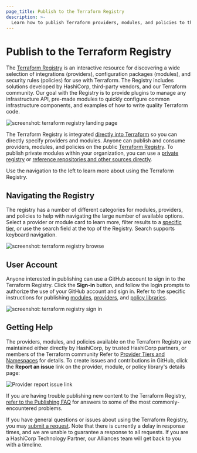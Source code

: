```yaml
---
page_title: Publish to the Terraform Registry
description: >-
  Learn how to publish Terraform providers, modules, and policies to the public Terraform Registry.
---
```


# Publish to the Terraform Registry

The [Terraform Registry](https://registry.terraform.io) is an interactive resource for discovering a wide selection of integrations (providers), configuration packages (modules), and security rules (policies) for use with Terraform. The Registry includes solutions developed by HashiCorp, third-party vendors, and our Terraform community. Our goal with the Registry is to provide plugins to manage any infrastructure API, pre-made modules to quickly configure common infrastructure components, and examples of how to write quality Terraform code.

![screenshot: terraform registry landing page](/img/docs/registry1.png)

The Terraform Registry is integrated [directly into Terraform](/terraform/language/providers/requirements) so you can directly specify providers and modules. Anyone can publish and consume providers, modules, and policies on the public [Terraform Registry](https://registry.terraform.io). To publish private modules within your organization, you can use a [private registry](/terraform/registry/private) or [reference repositories and other sources directly](/terraform/language/modules/sources).

Use the navigation to the left to learn more about using the Terraform Registry.

## Navigating the Registry

The registry has a number of different categories for modules, providers, and policies to help with navigating the large number of available options. Select a provider or module card to learn more, filter results to a [specific tier](/terraform/registry/providers#provider-tiers-amp-namespaces), or use the search field at the top of the Registry. Search supports keyboard navigation.

![screenshot: terraform registry browse](/img/docs/registry2.png)

## User Account

Anyone interested in publishing can use a GitHub account to sign in to the Terraform Registry. Click the **Sign-in** button, and follow the login prompts to authorize the use of your GitHub account and sign in. Refer to the specific instructions for publishing [modules](/terraform/registry/modules/publish), [providers](/terraform/registry/providers/publishing), and [policy libraries](/terraform/registry/policy-libraries/publishing).

![screenshot: terraform registry sign in](/img/docs/user-account.png)

## Getting Help

The providers, modules, and policies available on the Terraform Registry are maintained either directly by HashiCorp, by trusted HashiCorp partners, or members of the Terraform community Refer to [Provider Tiers and Namespaces](/terraform/registry/providers#provider-tiers-amp-namespaces) for details. To create issues and contributions in GitHub, click the **Report an issue** link on the provider, module, or policy library's details page:

![Provider report issue link](/img/docs/registry-issue.png)

If you are having trouble publishing new content to the Terraform Registry, [refer to the Publishing FAQ](/terraform/registry/faq) for answers to some of the most commonly-encountered problems.

If you have general questions or issues about using the Terraform Registry, you may [submit a request](mailto:terraform-registry@hashicorp.com). Note that there is currently a delay in response times, and we are unable to guarantee a response to all requests. If you are a HashiCorp Technology Partner, our Alliances team will get back to you with a timeline.
